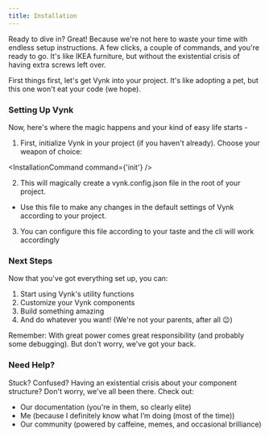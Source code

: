 ```yaml
---
title: Installation
---
```



Ready to dive in? Great! Because we're not here to waste your time with endless setup instructions. A few clicks, a couple of commands, and you're ready to go. It's like IKEA furniture, but without the existential crisis of having extra screws left over.

First things first, let's get Vynk into your project. It's like adopting a pet, but this one won't eat your code (we hope).

### Setting Up Vynk

Now, here's where the magic happens and your kind of easy life starts -

1. First, initialize Vynk in your project (if you haven't already). Choose your weapon of choice:

<InstallationCommand command={'init'} />

2. This will magically create a vynk.config.json file in the root of your project.

- Use this file to make any changes in the default settings of Vynk according to your project.

3. You can configure this file according to your taste and the cli will work accordingly

### Next Steps

Now that you've got everything set up, you can:
1. Start using Vynk's utility functions
2. Customize your Vynk components
3. Build something amazing
4. And do whatever you want! (We're not your parents, after all 😉)

Remember: With great power comes great responsibility (and probably some debugging). But don't worry, we've got your back.

### Need Help?

Stuck? Confused? Having an existential crisis about your component structure? Don't worry, we've all been there. Check out:
- Our documentation (you're in them, so clearly elite)
- Me (because I definitely know what I’m doing (most of the time))
- Our community (powered by caffeine, memes, and occasional brilliance)